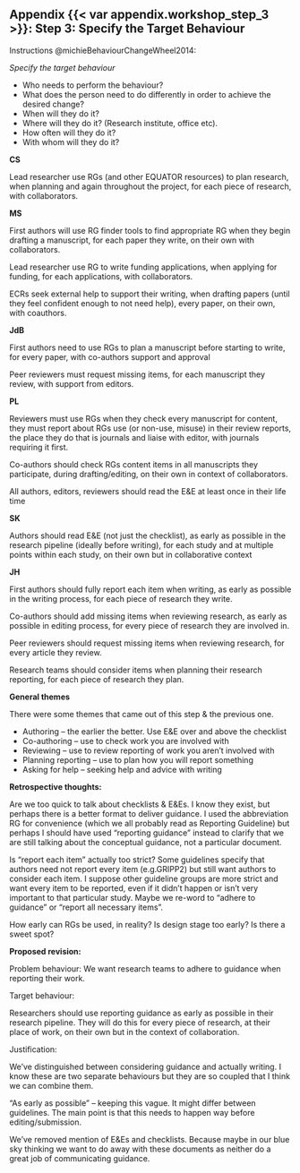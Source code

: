## Appendix {{< var appendix.workshop_step_3 >}}: Step 3: Specify the Target Behaviour {.unnumbered}

Instructions @michieBehaviourChangeWheel2014: 

_Specify the target behaviour_

* Who needs to perform the behaviour? 
* What does the person need to do differently in order to achieve the desired change? 
* When will they do it? 
* Where will they do it? (Research institute, office etc).  
* How often will they do it? 
* With whom will they do it? 

**CS**

Lead researcher use RGs (and other EQUATOR resources) to plan research, when planning and again throughout the project, for each piece of research, with collaborators.  

**MS**

First authors will use RG finder tools to find appropriate RG when they begin drafting a manuscript, for each paper they write, on their own with collaborators. 

Lead researcher use RG to write funding applications, when applying for funding, for each applications, with collaborators.  

ECRs seek external help to support their writing, when drafting papers (until they feel confident enough to not need help), every paper, on their own, with coauthors.  

**JdB**
 
First authors need to use RGs to plan a manuscript before starting to write, for every paper, with co-authors support and approval 

Peer reviewers must request missing items, for each manuscript they review, with support from editors.

**PL**

Reviewers must use RGs when they check every manuscript for content, they must report about RGs use (or non-use, misuse) in their review reports, the place they do that is journals and liaise with editor, with journals requiring it first. 

Co-authors should check RGs content items in all manuscripts they participate, during drafting/editing, on their own in context of collaborators.  

All authors, editors, reviewers should read the E&E at least once in their life time 

**SK**

Authors should read E&E (not just the checklist), as early as possible in the research pipeline (ideally before writing), for each study and at multiple points within each study, on their own but in collaborative context 

**JH**

First authors should fully report each item when writing, as early as possible in the writing process, for each piece of research they write.

Co-authors should add missing items when reviewing research, as early as possible in editing process, for every piece of research they are involved in. 

Peer reviewers should request missing items when reviewing research, for every article they review.

Research teams should consider items when planning their research reporting, for each piece of research they plan.

**General themes**

There were some themes that came out of this step & the previous one. 

* Authoring – the earlier the better. Use E&E over and above the checklist 
* Co-authoring – use to check work you are involved with 
* Reviewing – use to review reporting of work you aren’t involved with 
* Planning reporting – use to plan how you will report something 
* Asking for help – seeking help and advice with writing 
 
**Retrospective thoughts:**

Are we too quick to talk about checklists & E&Es. I know they exist, but perhaps there is a better format to deliver guidance. I used the abbreviation RG for convenience (which we all probably read as Reporting Guideline) but perhaps I should have used “reporting guidance” instead to clarify that we are still talking about the conceptual guidance, not a particular document.  

Is “report each item” actually too strict? Some guidelines specify that authors need not report every item (e.g.GRIPP2) but still want authors to consider each item. I suppose other guideline groups are more strict and want every item to be reported, even if it didn’t happen or isn’t very important to that particular study. Maybe we re-word to “adhere to guidance” or “report all necessary items”. 

How early can RGs be used, in reality? Is design stage too early? Is there a sweet spot?

**Proposed revision:**

Problem behaviour: We want research teams to adhere to guidance when reporting their work.

Target behaviour:

Researchers should use reporting guidance as early as possible in their research pipeline. They will do this for every piece of research, at their place of work, on their own but in the context of collaboration.

Justification: 

We’ve distinguished between considering guidance and actually writing. I know these are two separate behaviours but they are so coupled that I think we can combine them.  

“As early as possible” – keeping this vague. It might differ between guidelines. The main point is that this needs to happen way before editing/submission.  

We’ve removed mention of E&Es and checklists. Because maybe in our blue sky thinking we want to do away with these documents as neither do a great job of communicating guidance.